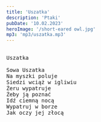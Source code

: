 ```yaml
---
title: 'Uszatka'
description: 'Ptaki'
pubDate: '10.02.2023'
heroImage: '/short-eared owl.jpg'
mp3: 'mp3/uszatka.mp3'
---
```

<pre>
  
Uszatka

Sowa Uszatka 
Na myszki poluje
Siedzi wciąż w igliwiu
Żeru wypatruje
Żeby ją poznać
Idź ciemną nocą 
Wypatruj w borze
Jak oczy jej złocą
  
</pre>
